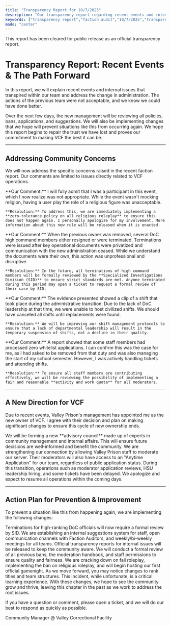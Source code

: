 ```yaml
---
title: "Transparency Report for 10/7/2025"
description: "Our transparency report regarding recent events and internal issues within Valley Correctional Facility"
keywords: ["transparency report","faction audit","10/7/2025","transparency report 10/7/2025"]
mode: "center"
---
```


<Info>
  This report has been cleared for public release as an official transparency report.
</Info>

# Transparency Report: Recent Events & The Path Forward

<Card title="A Message from the New Administration" icon="bullhorn">
  In this report, we will explain recent events and internal issues that transpired within our team and address the change in administration. The actions of the previous team were not acceptable, and we know we could have done better.

  Over the next few days, the new management will be reviewing all policies, bans, applications, and suggestions. We will also be implementing changes that we hope will prevent situations like this from occurring again. We hope this report begins to repair the trust we have lost and proves our commitment to making VCF the best it can be.
</Card>

---

## Addressing Community Concerns

We will now address the specific concerns raised in the recent faction report. Our comments are limited to issues directly related to VCF operations.

<AccordionGroup>
  <Accordion title="Concern: 'Jesus Christ Event'" icon="cross">
    **Our Comment:** I will fully admit that I was a participant in this event, which I now realize was not appropriate. While the event wasn't mocking religion, having a user play the role of a religious figure was unacceptable.

    **Resolution:** To address this, we are immediately implementing a **zero-tolerance policy on all religious roleplay** to ensure this does not happen again. I personally apologize for my involvement. More information about this new rule will be released when it is enacted.
  </Accordion>
  <Accordion title="Concern: Wrongful Terminations of DoC High Command" icon="user-slash">
    **Our Comment:** When the previous owner was removed, several DoC high command members either resigned or were terminated. Terminations were issued after key operational documents were privatized and communication with the new administration ceased. While we understand the documents were their own, this action was unprofessional and disruptive.

    **Resolution:** In the future, all terminations of high command members will be formally reviewed by the **Specialized Investigations Division (SID)** to ensure strict standards are met. Anyone terminated during this period may open a ticket to request a formal review of their case by SID.
  </Accordion>
  <Accordion title="Concern: Chaotic Shifts" icon="tornado">
    **Our Comment:** The evidence presented showed a clip of a shift that took place during the administrative transition. Due to the lack of DoC leadership at that time, we were unable to host civilized shifts. We should have canceled all shifts until replacements were found.

    **Resolution:** We will be improving our shift management protocols to ensure that a lack of departmental leadership will result in the temporary suspension of shifts, not a decline in their quality.
  </Accordion>
  <Accordion title="Concern: Lack of Effort from Staff" icon="chart-line-down">
    **Our Comment:** A report showed that some staff members had processed zero whitelist applications. I can confirm this was the case for me, as I had asked to be removed from that duty and was also managing the start of my school semester. However, I was actively handling tickets and attending shifts.

    **Resolution:** To ensure all staff members are contributing effectively, we will be reviewing the possibility of implementing a fair and reasonable **activity and work quota** for all moderators.
  </Accordion>
</AccordionGroup>

---

## A New Direction for VCF

Due to recent events, Valley Prison's management has appointed me as the new owner of VCF. I agree with their decision and plan on making significant changes to ensure this cycle of new ownership ends.

<CardGroup cols={3}>
  <Card title="Strengthening Our Team" icon="users">
    We will be forming a new **advisory council** made up of experts in community management and internal affairs. This will ensure future decisions are well-informed and benefit the community.
  </Card>
  <Card title="Connection with Valley Prison" icon="link">
    We are strengthening our connection by allowing Valley Prison staff to moderate our server. Their moderators will also have access to an "Anytime Application" for our team, regardless of public application status.
  </Card>
  <Card title="Operational Delays" icon="hourglass-half">
    During this transition, operations such as moderator application reviews, HSU leadership hiring, and some tickets have been delayed. We apologize and expect to resume all operations within the coming days.
  </Card>
</CardGroup>

---

## Action Plan for Prevention & Improvement

To prevent a situation like this from happening again, we are implementing the following changes:

<Steps>
  <Step title="Implement SID Oversight">
    Terminations for high-ranking DoC officials will now require a formal review by SID.
  </Step>
  <Step title="Enhance Communication & Feedback">
    We are establishing an internal suggestions system for staff, open communication channels with Faction Auditors, and weekly/bi-weekly meetings for all teams.
  </Step>
  <Step title="Increase Transparency">
    Official transparency reports for internal issues will be released to keep the community aware.
  </Step>
  <Step title="Conduct Formal Reviews">
    We will conduct a formal review of all previous bans, the moderation handbook, and staff permissions to ensure quality and fairness.
  </Step>
  <Step title="Improve Community & Shift Quality">
    We are cracking down on fail roleplay, implementing the ban on religious roleplay, and will begin hosting our first official gamenight.
  </Step>
</Steps>

<Card title="What's Next" icon="arrow-right-to-arc">
  As we move forward, you may notice changes to rank titles and team structures. This incident, while unfortunate, is a critical learning experience. With these changes, we hope to see the community grow and thrive, leaving this chapter in the past as we work to address the root issues.

  If you have a question or comment, please open a ticket, and we will do our best to respond as quickly as possible.
</Card>

<Card title="shadowsdistant" icon="signature" horizontal>
  Community Manager @ Valley Correctional Facility
</Card>